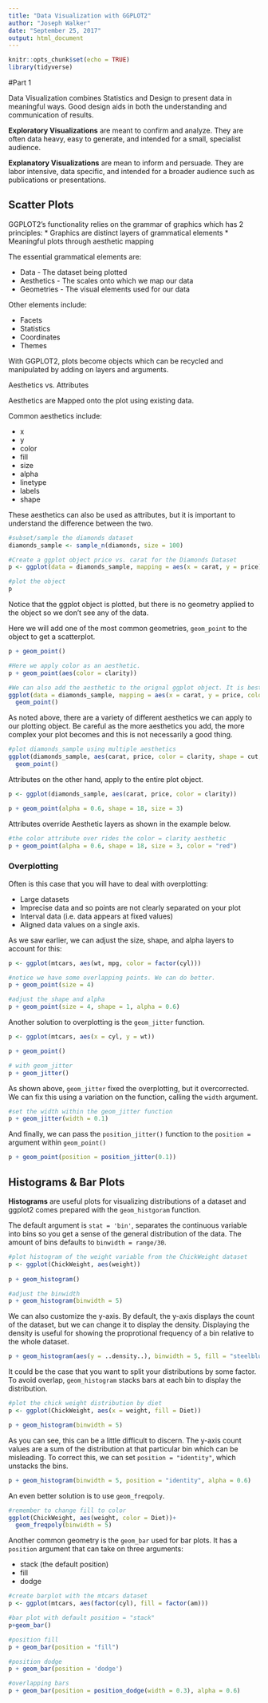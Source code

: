 ```yaml
---
title: "Data Visualization with GGPLOT2"
author: "Joseph Walker"
date: "September 25, 2017"
output: html_document
---
```



```r
knitr::opts_chunk$set(echo = TRUE)
library(tidyverse)

```

#Part 1

Data Visualization combines Statistics and Design to present data in meaningful ways. Good design aids in both the understanding and communication of results. 

**Exploratory Visualizations** are meant to confirm and analyze. They are often data heavy, easy to generate, and intended for a small, specialist audience.

**Explanatory Visualizations** are mean to inform and persuade. They are labor intensive, data specific, and intended for a broader audience such as publications or presentations.

## Scatter Plots

GGPLOT2's functionality relies on the grammar of graphics which has 2 principles: 
* Graphics are distinct layers of grammatical elements 
* Meaningful plots through aesthetic mapping 

The essential grammatical elements are:

* Data - The dataset being plotted
* Aesthetics - The scales onto which we map our data
* Geometries - The visual elements used for our data

Other elements include: 

* Facets 
* Statistics 
* Coordinates 
* Themes 

With GGPLOT2, plots become objects which can be recycled and manipulated by adding on layers and arguments.

Aesthetics vs. Attributes

Aesthetics are Mapped onto the plot using existing data. 

Common aesthetics include: 

* x 
* y 
* color 
* fill 
* size 
* alpha 
* linetype 
* labels 
* shape

These aesthetics can also be used as attributes, but it is important to understand the difference between the two. 
```r
#subset/sample the diamonds dataset
diamonds_sample <- sample_n(diamonds, size = 100)

#Create a ggplot object price vs. carat for the Diamonds Dataset
p <- ggplot(data = diamonds_sample, mapping = aes(x = carat, y = price))

#plot the object
p
```

Notice that the ggplot object is plotted, but there is no geometry applied to the object so we don't see any of the data.

Here we will add one of the most common geometries, `geom_point` to the object to get a scatterplot.
```r
p + geom_point()

#Here we apply color as an aesthetic.
p + geom_point(aes(color = clarity))

#We can also add the aesthetic to the orignal ggplot object. It is best practice to keep the aesthetics in the same layer as much as possible. This will allow your plotting code to be clearer and more readable.
ggplot(data = diamonds_sample, mapping = aes(x = carat, y = price, color = clarity))+
  geom_point()
```

As noted above, there are a variety of different aesthetics we can apply to our plotting object. Be careful as the more aesthetics you add, the more complex your plot becomes and this is not necessarily a good thing.

```r
#plot diamonds_sample using multiple aesthetics
ggplot(diamonds_sample, aes(carat, price, color = clarity, shape = cut, size = color))+
  geom_point()
```

Attributes on the other hand, apply to the entire plot object.

```r
p <- ggplot(diamonds_sample, aes(carat, price, color = clarity))

p + geom_point(alpha = 0.6, shape = 18, size = 3)
```

Attributes override Aesthetic layers as shown in the example below.
```r
#the color attribute over rides the color = clarity aesthetic
p + geom_point(alpha = 0.6, shape = 18, size = 3, color = "red")
```

### Overplotting

Often is this case that you will have to deal with overplotting:

* Large datasets 
* Imprecise data and so points are not clearly separated on your plot 
* Interval data (i.e. data appears at fixed values) 
* Aligned data values on a single axis. 

As we saw earlier, we can adjust the size, shape, and alpha layers to account for this:
```r
p <- ggplot(mtcars, aes(wt, mpg, color = factor(cyl)))

#notice we have some overlapping points. We can do better.
p + geom_point(size = 4)

#adjust the shape and alpha
p + geom_point(size = 4, shape = 1, alpha = 0.6)
```

Another solution to overplotting is the `geom_jitter` function. 

```r
p <- ggplot(mtcars, aes(x = cyl, y = wt))

p + geom_point()

# with geom_jitter
p + geom_jitter()
```

As shown above, `geom_jitter` fixed the overplotting, but it overcorrected. We can fix this using a variation on the function, calling the `width` argument.

```r
#set the width within the geom_jitter function
p + geom_jitter(width = 0.1)
```

And finally, we can pass the `position_jitter()` function to the `position = ` argument within `geom_point()`

```r
p + geom_point(position = position_jitter(0.1))
```

## Histograms & Bar Plots

**Histograms** are useful plots for visualizing distributions of a dataset and ggplot2 comes prepared with the `geom_histgoram` function. 

The default argument is `stat = 'bin'`, separates the continuous variable into bins so you get a sense of the general distribution of the data. The amount of bins defaults to `binwidth = range/30`.

```r
#plot histogram of the weight variable from the ChickWeight dataset
p <- ggplot(ChickWeight, aes(weight))
  
p + geom_histogram()

#adjust the binwidth
p + geom_histogram(binwidth = 5)
```

We can also customize the y-axis. By default, the y-axis displays the count of the dataset, but we can change it to display the density. Displaying the density is useful for showing the proprotional frequency of a bin relative to the whole dataset.

```r
p + geom_histogram(aes(y = ..density..), binwidth = 5, fill = "steelblue")
```

It could be the case that you want to split your distributions by some factor. To avoid overlap, `geom_histogram` stacks bars at each bin to display the distribution.

```r
#plot the chick weight distribution by diet
p <- ggplot(ChickWeight, aes(x = weight, fill = Diet))

p + geom_histogram(binwidth = 5)
```

As you can see, this can be a little difficult to discern. The y-axis count values are a sum of the distribution at that particular bin which can be misleading.  To correct this, we can set `position = "identity"`, which unstacks the bins.

```r
p + geom_histogram(binwidth = 5, position = "identity", alpha = 0.6)
```

An even better solution is to use `geom_freqpoly`.

```r
#remember to change fill to color 
ggplot(ChickWeight, aes(weight, color = Diet))+
  geom_freqpoly(binwidth = 5)
```

Another common geometry is the `geom_bar` used for bar plots. It has a `position` argument that can take on three arguments:

* stack (the default position)
* fill
* dodge

```r
#create barplot with the mtcars dataset
p <- ggplot(mtcars, aes(factor(cyl), fill = factor(am)))

#bar plot with default position = "stack"
p+geom_bar()

#position fill
p + geom_bar(position = "fill")

#position dodge
p + geom_bar(position = 'dodge')

#overlapping bars
p + geom_bar(position = position_dodge(width = 0.3), alpha = 0.6)
```
